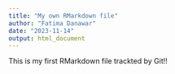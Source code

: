 ```yaml
---
title: "My own RMarkdown file"
author: "Fatima Danawar"
date: "2023-11-14"
output: html_document
---
```


This is my first RMarkdown file trackted by Git!!